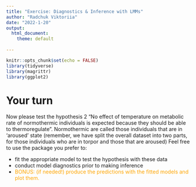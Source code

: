 ```yaml
---
title: "Exercise: Diagnostics & Inference with LMMs"
author: "Radchuk Viktoriia"
date: "2022-1-20"
output:
  html_document:
    theme: default
       
---
```


```r
knitr::opts_chunk$set(echo = FALSE)
library(tidyverse)
library(magrittr)
library(ggplot2)
```

# Your turn
Now please test the hypothesis 2 "No effect of temperature on metabolic rate of normothermic individuals is expected because they should be able to thermoregulate". Normothermic are called those individuals that are in 'aroused' state (remember, we have split the overall dataset into two parts, for those individuals who are in torpor and those that are aroused)
Feel free to use the package you prefer to:

- fit the appropriate model to test the hypothesis with these data      
- conduct model diagnostics prior to making inference             
- <span style= "color:orange">BONUS: (if needed!) produce the predictions with the fitted models and plot them.</span>    









